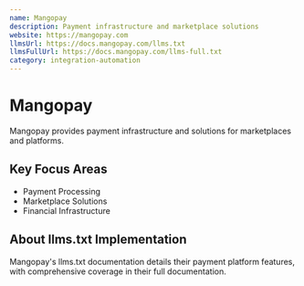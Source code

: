 ```yaml
---
name: Mangopay
description: Payment infrastructure and marketplace solutions
website: https://mangopay.com
llmsUrl: https://docs.mangopay.com/llms.txt
llmsFullUrl: https://docs.mangopay.com/llms-full.txt
category: integration-automation
---
```


# Mangopay

Mangopay provides payment infrastructure and solutions for marketplaces and platforms.

## Key Focus Areas

- Payment Processing
- Marketplace Solutions
- Financial Infrastructure

## About llms.txt Implementation

Mangopay's llms.txt documentation details their payment platform features, with comprehensive coverage in their full documentation.
